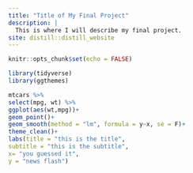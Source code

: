 ```yaml
---
title: "Title of My Final Project"
description: |
  This is where I will describe my final project.
site: distill::distill_website
---
```


```r
knitr::opts_chunk$set(echo = FALSE)

library(tidyverse)
library(ggthemes)
```
```r
mtcars %>% 
select(mpg, wt) %>% 
ggplot(aes(wt,mpg))+
geom_point()+
geom_smooth(method = "lm", formula = y~x, se = F)+
theme_clean()+
labs(title = "this is the title",
subtitle = "this is the subtitle",
x= "you guessed it",
y = "news flash")
```

